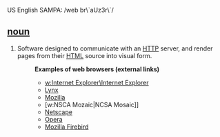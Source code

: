 US English SAMPA: /web br\`aUz3r\`/
==[[noun]]==
# Software designed to communicate with an [[HTTP]] server, and render pages from their [[HTML]] source into visual form.
#:'''Examples of web browsers (external links)'''
#:* [[w:Internet Explorer\Internet Explorer]]
#:* [[w:Lynx web browser|Lynx]]
#:* [[Mozilla|Mozilla]]
#:* [w:NSCA Mozaic|NCSA Mosaic]] 
#:* [[w:Netscape Navigator|Netscape]]
#:* [[w:Opera web broser|Opera]]
#:* [[w:Mozilla Firebird|Mozilla Firebird]]